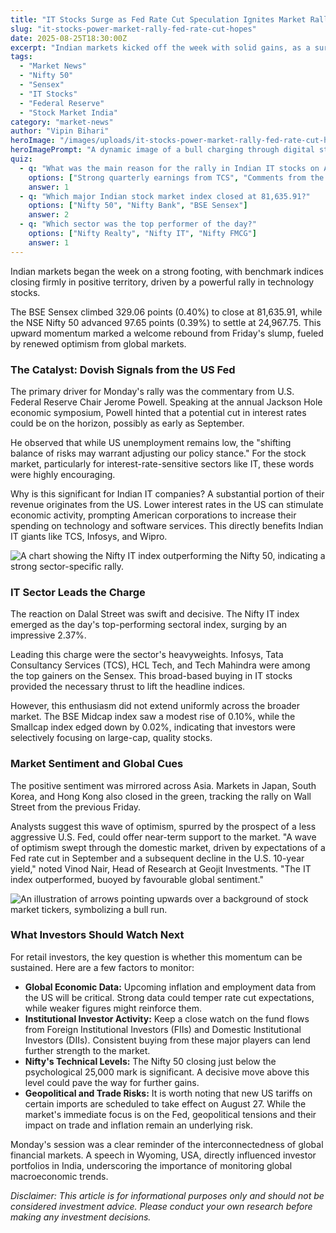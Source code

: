 ```yaml
---
title: "IT Stocks Surge as Fed Rate Cut Speculation Ignites Market Rally"
slug: "it-stocks-power-market-rally-fed-rate-cut-hopes"
date: 2025-08-25T18:30:00Z
excerpt: "Indian markets kicked off the week with solid gains, as a surge in IT stocks, fueled by positive global cues, sent the Sensex and Nifty soaring. Here's a breakdown of what happened and why it matters to you."
tags:
  - "Market News"
  - "Nifty 50"
  - "Sensex"
  - "IT Stocks"
  - "Federal Reserve"
  - "Stock Market India"
category: "market-news"
author: "Vipin Bihari"
heroImage: "/images/uploads/it-stocks-power-market-rally-fed-rate-cut-hopes/hero-image.jpg"
heroImagePrompt: "A dynamic image of a bull charging through digital stock market tickers, with the logos of major Indian IT companies faintly visible in the background, symbolizing a tech-led market rally."
quiz:
  - q: "What was the main reason for the rally in Indian IT stocks on August 25, 2025?"
    options: ["Strong quarterly earnings from TCS", "Comments from the US Federal Reserve Chair", "A new government policy for the IT sector"]
    answer: 1
  - q: "Which major Indian stock market index closed at 81,635.91?"
    options: ["Nifty 50", "Nifty Bank", "BSE Sensex"]
    answer: 2
  - q: "Which sector was the top performer of the day?"
    options: ["Nifty Realty", "Nifty IT", "Nifty FMCG"]
    answer: 1
---
```


Indian markets began the week on a strong footing, with benchmark indices closing firmly in positive territory, driven by a powerful rally in technology stocks.

The BSE Sensex climbed 329.06 points (0.40%) to close at 81,635.91, while the NSE Nifty 50 advanced 97.65 points (0.39%) to settle at 24,967.75. This upward momentum marked a welcome rebound from Friday's slump, fueled by renewed optimism from global markets.

### The Catalyst: Dovish Signals from the US Fed

The primary driver for Monday's rally was the commentary from U.S. Federal Reserve Chair Jerome Powell. Speaking at the annual Jackson Hole economic symposium, Powell hinted that a potential cut in interest rates could be on the horizon, possibly as early as September.

He observed that while US unemployment remains low, the "shifting balance of risks may warrant adjusting our policy stance." For the stock market, particularly for interest-rate-sensitive sectors like IT, these words were highly encouraging.

Why is this significant for Indian IT companies? A substantial portion of their revenue originates from the US. Lower interest rates in the US can stimulate economic activity, prompting American corporations to increase their spending on technology and software services. This directly benefits Indian IT giants like TCS, Infosys, and Wipro.

![A chart showing the Nifty IT index outperforming the Nifty 50, indicating a strong sector-specific rally.](/images/uploads/it-stocks-power-market-rally-fed-rate-cut-hopes/nifty-it-performance.png)

### IT Sector Leads the Charge

The reaction on Dalal Street was swift and decisive. The Nifty IT index emerged as the day's top-performing sectoral index, surging by an impressive 2.37%.

Leading this charge were the sector's heavyweights. Infosys, Tata Consultancy Services (TCS), HCL Tech, and Tech Mahindra were among the top gainers on the Sensex. This broad-based buying in IT stocks provided the necessary thrust to lift the headline indices.

However, this enthusiasm did not extend uniformly across the broader market. The BSE Midcap index saw a modest rise of 0.10%, while the Smallcap index edged down by 0.02%, indicating that investors were selectively focusing on large-cap, quality stocks.

### Market Sentiment and Global Cues

The positive sentiment was mirrored across Asia. Markets in Japan, South Korea, and Hong Kong also closed in the green, tracking the rally on Wall Street from the previous Friday.

Analysts suggest this wave of optimism, spurred by the prospect of a less aggressive U.S. Fed, could offer near-term support to the market. "A wave of optimism swept through the domestic market, driven by expectations of a Fed rate cut in September and a subsequent decline in the U.S. 10-year yield," noted Vinod Nair, Head of Research at Geojit Investments. "The IT index outperformed, buoyed by favourable global sentiment."

![An illustration of arrows pointing upwards over a background of stock market tickers, symbolizing a bull run.](/images/uploads/it-stocks-power-market-rally-fed-rate-cut-hopes/market-bull-run.png)

### What Investors Should Watch Next

For retail investors, the key question is whether this momentum can be sustained. Here are a few factors to monitor:

*   **Global Economic Data:** Upcoming inflation and employment data from the US will be critical. Strong data could temper rate cut expectations, while weaker figures might reinforce them.
*   **Institutional Investor Activity:** Keep a close watch on the fund flows from Foreign Institutional Investors (FIIs) and Domestic Institutional Investors (DIIs). Consistent buying from these major players can lend further strength to the market.
*   **Nifty's Technical Levels:** The Nifty 50 closing just below the psychological 25,000 mark is significant. A decisive move above this level could pave the way for further gains.
*   **Geopolitical and Trade Risks:** It is worth noting that new US tariffs on certain imports are scheduled to take effect on August 27. While the market's immediate focus is on the Fed, geopolitical tensions and their impact on trade and inflation remain an underlying risk.

Monday's session was a clear reminder of the interconnectedness of global financial markets. A speech in Wyoming, USA, directly influenced investor portfolios in India, underscoring the importance of monitoring global macroeconomic trends.

*Disclaimer: This article is for informational purposes only and should not be considered investment advice. Please conduct your own research before making any investment decisions.*